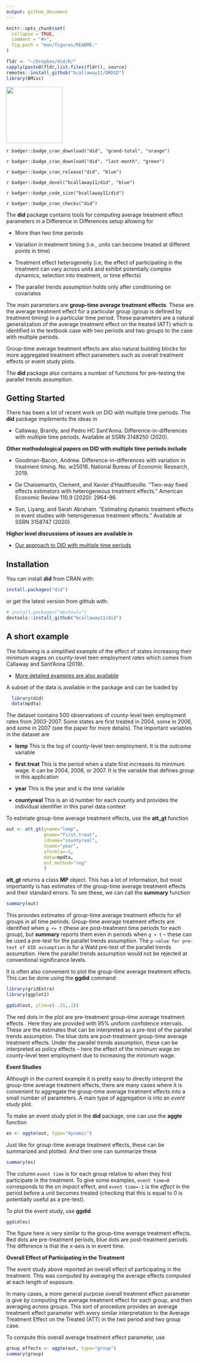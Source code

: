 ```yaml
---
output: github_document
---
```


<!-- README.md is generated from README.Rmd. Please edit that file -->

```r
knitr::opts_chunk$set(
  collapse = TRUE,
  comment = "#>",
  fig.path = "man/figures/README-"
)
```

```r
fldr <- "~/Dropbox/did/R/"
sapply(paste0(fldr,list.files(fldr)), source)
remotes::install_github("bcallaway11/DRDID")
library(BMisc)
```

<img src="man/figures/logo.png" width="150">

<!-- badges: start -->

`r badger::badge_cran_download("did", "grand-total", "orange")`

`r badger::badge_cran_download("did", "last-month", "green")`

`r badger::badge_cran_release("did", "blue")`

`r badger::badge_devel("bcallaway11/did", "blue")`

`r badger::badge_code_size("bcallaway11/did")`

`r badger::badge_cran_checks("did")`

<!-- badges: end -->

<!-- README.md is generated from README.Rmd. Please edit that file -->

The **did** package contains tools for computing average treatment effect parameters in a Difference in Differences setup allowing for

* More than two time periods

* Variation in treatment timing (i.e., units can become treated at different points in time)

* Treatment effect heterogeneity (i.e, the effect of participating in the treatment can vary across units and exhibit potentially complex dynamics, selection into treatment, or time effects)

* The parallel trends assumption holds only after conditioning on covariates

The main parameters are **group-time average treatment effects**.  These are the average treatment effect for a particular group (group is defined by treatment timing) in a particular time period.  These parameters are a natural generalization of the average treatment effect on the treated (ATT) which is identified in the textbook case with two periods and two groups to the case with multiple periods.

Group-time average treatment effects are also natural building blocks for more aggregated treatment effect parameters such as overall treatment effects or event study plots.

The **did** package also contains a number of functions for pre-testing the parallel trends assumption.

## Getting Started

There has been a lot of recent work on DID with multiple time periods.  The **did** package implements the ideas in

* Callaway, Brantly, and Pedro HC Sant\'Anna. Difference-in-differences with multiple time periods. Available at SSRN 3148250 (2020).

**Other methodological papers on DID with multiple time periods include**

* Goodman-Bacon, Andrew. Difference-in-differences with variation in treatment timing. No. w25018. National Bureau of Economic Research, 2019.

* De Chaisemartin, Clement, and Xavier d'Haultfoeuille. "Two-way fixed effects estimators with heterogeneous treatment effects." American Economic Review 110.9 (2020): 2964-96.

* Sun, Liyang, and Sarah Abraham. "Estimating dynamic treatment effects in event studies with heterogeneous treatment effects." Available at SSRN 3158747 (2020).

**Higher level discussions of issues are available in**

* [Our approach to DID with multiple time periods](articles/multi-period-did.html)


## Installation

You can install **did** from CRAN with:

```r
install.packages("did")
```

or get the latest version from github with:

```r
# install.packages("devtools")
devtools::install_github("bcallaway11/did")
```

## A short example

The following is a simplified example of the effect of states increasing their minimum wages on county-level teen employment rates which comes from Callaway and Sant'Anna (2019).

* [More detailed examples are also available](articles/did-basics)

A subset of the data is available in the package and can be loaded by
```r
  library(did)
  data(mpdta)
```

The dataset contains 500 observations of county-level teen employment rates from 2003-2007.  Some states are first treated in 2004, some in 2006, and some in 2007 (see the paper for more details).  The important variables in the dataset are

* **lemp** This is the log of county-level teen employment.  It is the outcome variable

* **first.treat** This is the period when a state first increases its minimum wage.  It can be 2004, 2006, or 2007.  It is the variable that defines *group* in this application

* **year** This is the year and is the *time* variable

* **countyreal** This is an id number for each county and provides the individual identifier in this panel data context

To estimate group-time average treatment effects, use the **att_gt** function

```r
out <- att_gt(yname="lemp",
              gname="first.treat",
              idname="countyreal",
              tname="year",
              xformla=~1,
              data=mpdta,
              est_method="reg"
              )
```

**att_gt** returns a class **MP** object.  This has a lot of information, but most importantly is has estimates of the group-time average treatment effects and their standard errors.  To see these, we can call the **summary** function

```r
summary(out)
```

This provides estimates of group-time average treatment effects for all groups in all time periods.  Group-time average treatment effects are identified when `g <= t` (these are post-treatment time periods for each group), but **summary** reports them even in periods when `g > t` -- these can be used a pre-test for the parallel trends assumption.  The `p-value for pre-test of DID assumption` is for a Wald pre-test of the parallel trends assumption.  Here the parallel trends assumption would not be rejected at conventional significance levels.

It is often also convenient to plot the group-time average treatment effects.  This can be done using the **ggdid** command:

```r
library(gridExtra)
library(ggplot2)
```

```r
ggdid(out, ylim=c(-.25,.1))
```

The red dots in the plot are pre-treatment group-time average treatment effects .  Here they are provided with 95\% uniform confidence intervals. These are the estimates that can be interpreted as a pre-test of the parallel trends assumption. The blue dots are post-treatment group-time average treatment effects.  Under the parallel trends assumption, these can be interpreted as policy effects -- here the effect of the minimum wage on county-level teen employment due to increasing the minimum wage.

**Event Studies**

Although in the current example it is pretty easy to directly interpret the group-time average treatment effects, there are many cases where it is convenient to aggregate the group-time average treatment effects into a small number of parameters.  A main type of aggregation is into an *event study* plot.

To make an event study plot in the **did** package, one can use the **aggte** function
```r
es <- aggte(out, type="dynamic")
```

Just like for group-time average treatment effects, these can be summarized and plotted.  And then one can summarize these
```r
summary(es)
```

The column `event time` is for each group relative to when they first participate in the treatment.  To give some examples, `event time=0` corresponds to the *on impact* effect, and `event time=-1` is the *effect* in the period before a unit becomes treated (checking that this is equal to 0 is potentially useful as a pre-test).

To plot the event study, use **ggdid**
```r
ggdid(es)
```

The figure here is very similar to the group-time average treatment effects.  Red dots are pre-treatment periods, blue dots are post-treatment periods.  The difference is that the x-axis is in event time.

**Overall Effect of Participating in the Treatment**

The event study above reported an overall effect of participating in the treatment.  This was computed by averaging the average effects computed at each length of exposure.

In many cases, a more general purpose overall treatment effect parameter is give by computing the average treatment effect for each group, and then averaging across groups.  This sort of procedure provides an average treatment effect parameter with avery similar interpretation to the Average Treatment Effect on the Treated (ATT) in the two period and two group case.

To compute this overall average treatment effect parameter, use
```r
group_effects <- aggte(out, type="group")
summary(group)
```

